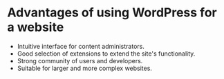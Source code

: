# Advantages of using WordPress for a website
* Intuitive interface for content administrators.
* Good selection of extensions to extend the site's functionality.
* Strong community of users and developers.
* Suitable for larger and more complex websites.